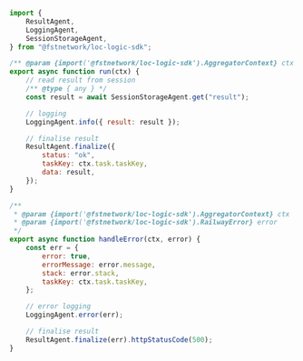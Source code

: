 ```javascript title="result-aggregator.js" showLineNumbers
import {
    ResultAgent,
    LoggingAgent,
    SessionStorageAgent,
} from "@fstnetwork/loc-logic-sdk";

/** @param {import('@fstnetwork/loc-logic-sdk').AggregatorContext} ctx */
export async function run(ctx) {
    // read result from session
    /** @type { any } */
    const result = await SessionStorageAgent.get("result");

    // logging
    LoggingAgent.info({ result: result });

    // finalise result
    ResultAgent.finalize({
        status: "ok",
        taskKey: ctx.task.taskKey,
        data: result,
    });
}

/**
 * @param {import('@fstnetwork/loc-logic-sdk').AggregatorContext} ctx
 * @param {import('@fstnetwork/loc-logic-sdk').RailwayError} error
 */
export async function handleError(ctx, error) {
    const err = {
        error: true,
        errorMessage: error.message,
        stack: error.stack,
        taskKey: ctx.task.taskKey,
    };

    // error logging
    LoggingAgent.error(err);

    // finalise result
    ResultAgent.finalize(err).httpStatusCode(500);
}
```
